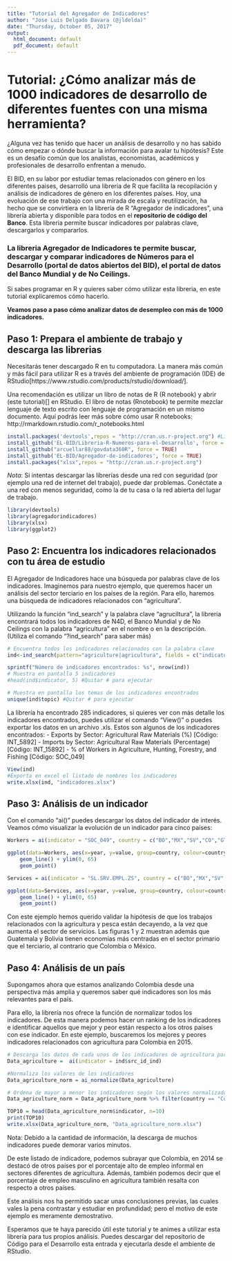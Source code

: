 ```yaml
---
title: "Tutorial del Agregador de Indicadores"
author: "Jose Luis Delgado Davara (@jldelda)"
date: "Thursday, October 05, 2017"
output:
  html_document: default
  pdf_document: default
---
```


# Tutorial: ¿Cómo analizar más de 1000 indicadores de desarrollo de diferentes fuentes con una misma herramienta?

¿Alguna vez has tenido que hacer un análisis de desarrollo y no has sabido cómo empezar o dónde buscar la información para avalar tu hipótesis? Este es un desafío común que los analistas, economistas, académicos y profesionales de desarrollo enfrentan a menudo. 

El BID, en su labor por estudiar temas relacionados con género en los diferentes paises, desarrolló una libreria de R que facilita la recopilación y análisis de indicadores de género en los diferentes países. Hoy, una evoluación de ese trabajo con una mirada de escala y reutilización, ha hecho que se convirtiera en la librería de R "Agregador de indicadores", una librería abierta y disponible para todos en el **repositorio de código del Banco**. Esta libreria permite buscar indicadores por palabras clave, descargarlos y compararlos. 

### La libreria Agregador de Indicadores te permite buscar, descargar y comparar indicadores de Números para el Desarrollo (portal de datos abiertos del BID), el portal de datos del Banco Mundial y de No Ceilings.

Si sabes programar en R y quieres saber cómo utilizar esta libreria, en este tutorial explicaremos cómo hacerlo.

**Veamos paso a paso cómo analizar datos de desempleo con más de 1000 indicadores.**

## Paso 1: Prepara el ambiente de trabajo y descarga las librerias

Necesitarás tener descargado R en tu computadora. La manera más común y más fácil para utilizar R es a través del ambiente de programación (IDE) de RStudio[https://www.rstudio.com/products/rstudio/download/].

Una recomendación es utilizar un libro de notas de R (R notebook) y abrir (este tutorial)[] en RStudio. El libro de notas (Rnotebook) te permite mezclar lenguaje de texto escrito con lenguaje de programación en un mismo documento. Aquí podrás leer más sobre cómo usar R notebooks: http://rmarkdown.rstudio.com/r_notebooks.html 

```r
install.packages('devtools',repos = "http://cran.us.r-project.org") #Libreria que permite instalar librerías que no están en el repositorio CRAN.
install_github('EL-BID/Libreria-R-Numeros-para-el-Desarrollo', force = TRUE)
install_github("arcuellar88/govdata360R", force = TRUE)
install_github('EL-BID/Agregador-de-indicadores', force = TRUE)
install.packages("xlsx",repos = "http://cran.us.r-project.org")
```
*Nota*: Si intentas descargar las librerías desde una red con seguridad (por ejemplo una red de internet del trabajo), puede dar problemas. Conéctate a una red con menos seguridad, como la de tu casa o la red abierta del lugar de trabajo.

```r
library(devtools)
library(agregadorindicadores)
library(xlsx) 
library(ggplot2)
```


## Paso 2: Encuentra los indicadores relacionados con tu área de estudio

El Agregador de Indicadores hace una búsqueda por palabras clave de los indicadores. Imaginemos para nuestro ejemplo, que queremos hacer un análisis del sector terciario en los países de la región. Para ello, haremos una búsqueda de indicadores relacionados con "agricultura".

Utilizando la función "ind_search" y la palabra clave "agruciltura", la librería encontrará todos los indicadores de N4D, el Banco Mundial y de No Ceilings con la palabra "agricultura" en el nombre o en la descripción. (Utiliza el comando "?ind_search" para saber más)

```r
# Encuentra todos los indicadores relacionados con la palabra clave
ind<-ind_search(pattern="agriculture|agricultura", fields = c("indicator", "ind_description", "topic"), extra = TRUE)

sprintf("Número de indicadores encontrados: %s", nrow(ind))
# Muestra en pantalla 5 indicadores
#head(ind$indicator, 5) #Quitar # para ejecutar

# Muestra en pantalla los temas de los indicadores encontrados
unique(ind$topic) #Quitar # para ejecutar
```

La librería ha encontrado 285 indicadores, si quieres ver con más detalle los indicadores encontrados, puedes utilizar el comando "View()" o puedes exportar los datos en un archivo .xls. Estos son algunos de los indicadores encontrados:
- Exports by Sector: Agricultural Raw Materials (%) [Código: INT_5892]
- Imports by Sector: Agricultural Raw Materials (Percentage) [Código: INT_15892] 
- % of Workers in Agriculture, Hunting, Forestry, and Fishing [Código: SOC_049]

```r
View(ind)
#Exporta en excel el listado de nombres los indicadores
write.xlsx(ind, "indicadores.xlsx")
```

## Paso 3: Análisis de un indicador 

Con el comando "ai()" puedes descargar los datos del indicador de interés. Veamos cómo visualizar la evolución de un indicador para cinco países:

```r
Workers = ai(indicator = "SOC_049", country = c("BO","MX","SV","CO","GT"))

ggplot(data=Workers, aes(x=year, y=value, group=country, colour=country)) + ggtitle("% de trabajadores en agricultura, caza, silvicultura y pesca") +
    geom_line() + ylim(0, 65)
    geom_point()

Services = ai(indicator = "SL.SRV.EMPL.ZS", country = c("BO","MX","SV","CO","GT"))

ggplot(data=Services, aes(x=year, y=value, group=country, colour=country)) + ggtitle("% de los trabajadores en el sector servicios") +
    geom_line() + ylim(0, 65)
    geom_point()
```

Con este ejemplo hemos querido validar la hipótesis de que los trabajos relacionados con la agricultura y pesca están decayendo, a la vez que aumenta el sector de servicios. Las figuras 1 y 2 muestran además que Guatemala y Bolivia tienen economías más centradas en el sector primario que el terciario, al contrario que Colombia o México.

## Paso 4: Análisis de un país
Supongamos ahora que estamos analizando Colombia desde una perspectiva más amplia y queremos saber qué indicadores son los más relevantes para el país.

Para ello, la librería nos ofrece la función de normalizar todos los indicadores. De esta manera podemos hacer un ranking de los indicadores e identificar aquellos que mejor y peor están respecto a los otros países con ese indicador. En este ejemplo, buscaremos los mejores y peores indicadores relacionados con agricultura para Colombia en 2015.

```r
# Descarga los datos de cada unos de los indicadores de agricultura para el país de Colombia
Data_agriculture =  ai(indicator = ind$src_id_ind)

#Normaliza los valores de los indicadores 
Data_agriculture_norm = ai_normalize(Data_agriculture)

# Ordena de mayor a menor los indicadores según los valores normalizados
Data_agriculture_norm = Data_agriculture_norm %>% filter(country == "Colombia" & year == "2015") %>% arrange(desc(value_norm))

TOP10 = head(Data_agriculture_norm$indicator, n=10)
print(TOP10)
write.xlsx(Data_agriculture_norm, "Data_agriculture_norm.xlsx")
```
Nota: Debido a la cantidad de información, la descarga de muchos indicadores puede demorar varios minutos.

De este listado de indicadore, podemos subrayar que Colombia, en 2014 se destacó de otros países por el porcentaje alto de empleo informal en sectores diferentes de agricultura. Además, también podemos decir que el porcentaje de empleo masculino en agricultura también resalta con respecto a otros países.

Este análisis nos ha permitido sacar unas conclusiones previas, las cuales vales la pena contrastar y estudiar en profundidad; pero el motivo de este ejemplo es meramente demostrativo.

Esperamos que te haya parecido útil este tutorial y te animes a utilizar esta librería para tus propios análisis. Puedes descargar del repositorio de Código para el Desarrollo esta entrada y ejecutarla desde el ambiente de RStudio.




